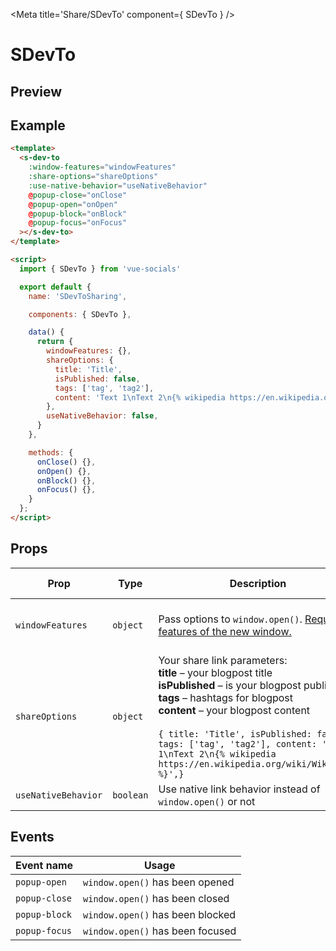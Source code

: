 
<Meta title='Share/SDevTo' component={ SDevTo } />

<style>{`
  .custom-preview .base-canvas {
    height: auto;
  }
`}</style>

# SDevTo

## Preview

<Preview className="custom-preview">
  <Story id='share-sdevto--default' />
</Preview>

## Example

```html
<template>
  <s-dev-to
    :window-features="windowFeatures"
    :share-options="shareOptions"
    :use-native-behavior="useNativeBehavior"
    @popup-close="onClose"
    @popup-open="onOpen"
    @popup-block="onBlock"
    @popup-focus="onFocus"
  ></s-dev-to>
</template>

<script>
  import { SDevTo } from 'vue-socials'

  export default {
    name: 'SDevToSharing',

    components: { SDevTo },

    data() {
      return {
        windowFeatures: {},
        shareOptions: {
          title: 'Title',
          isPublished: false,
          tags: ['tag', 'tag2'],
          content: 'Text 1\nText 2\n{% wikipedia https://en.wikipedia.org/wiki/Wikipedia %}',
        },
        useNativeBehavior: false,
      }
    },

    methods: {
      onClose() {},
      onOpen() {},
      onBlock() {},
      onFocus() {},
    }
  };
</script>
```

## Props

| Prop | Type | Description | Default value |
| ------ | ------ | ------ | ------ |
`windowFeatures` | `object` | Pass options to `window.open()`. [Requested features of the new window.](https://developer.mozilla.org/en-US/docs/Web/API/Window/open#window_features) | `{ width: 600, height: 540, }`
`shareOptions` | `object` | Your share link parameters: <br /> **title** – your blogpost title <br /> **isPublished** – is your blogpost published <br /> **tags** – hashtags for blogpost <br /> **content** – your blogpost content <br /> <br /> ```{ title: 'Title', isPublished: false, tags: ['tag', 'tag2'], content: 'Text 1\nText 2\n{% wikipedia https://en.wikipedia.org/wiki/Wikipedia %}',}``` | `{}`
`useNativeBehavior` | `boolean` | Use native link behavior instead of `window.open()` or not | `false`

## Events

| Event name | Usage |
| ------ | ------ |
`popup-open` | `window.open()` has been opened |
`popup-close` | `window.open()` has been closed |
`popup-block` | `window.open()` has been blocked |
`popup-focus` | `window.open()` has been focused |


